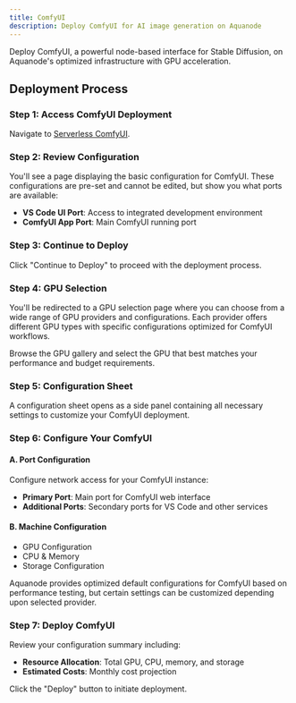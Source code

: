```yaml
---
title: ComfyUI
description: Deploy ComfyUI for AI image generation on Aquanode
---
```


Deploy ComfyUI, a powerful node-based interface for Stable Diffusion, on Aquanode's optimized infrastructure with GPU acceleration.

## Deployment Process

### Step 1: Access ComfyUI Deployment

Navigate to [Serverless ComfyUI](https://console.aquanode.io/workloads/model-pipeline/serverless-comfyui).

### Step 2: Review Configuration

You'll see a page displaying the basic configuration for ComfyUI. These configurations are pre-set and cannot be edited, but show you what ports are available:

- **VS Code UI Port**: Access to integrated development environment
- **ComfyUI App Port**: Main ComfyUI running port

### Step 3: Continue to Deploy

Click "Continue to Deploy" to proceed with the deployment process.

### Step 4: GPU Selection

You'll be redirected to a GPU selection page where you can choose from a wide range of GPU providers and configurations. Each provider offers different GPU types with specific configurations optimized for ComfyUI workflows.

Browse the GPU gallery and select the GPU that best matches your performance and budget requirements.

### Step 5: Configuration Sheet

A configuration sheet opens as a side panel containing all necessary settings to customize your ComfyUI deployment.

### Step 6: Configure Your ComfyUI

#### A. Port Configuration

Configure network access for your ComfyUI instance:

- **Primary Port**: Main port for ComfyUI web interface
- **Additional Ports**: Secondary ports for VS Code and other services

#### B. Machine Configuration

- GPU Configuration
- CPU & Memory
- Storage Configuration

Aquanode provides optimized default configurations for ComfyUI based on performance testing, but certain settings can be customized depending upon selected provider.

### Step 7: Deploy ComfyUI

Review your configuration summary including:

- **Resource Allocation**: Total GPU, CPU, memory, and storage
- **Estimated Costs**: Monthly cost projection

Click the "Deploy" button to initiate deployment.
